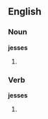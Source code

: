 ==English==

===Noun===
'''jesses'''

# {{plural of|[[jess]]}}

===Verb===
'''jesses'''

# {{third-person singular of|[[jess]]}}